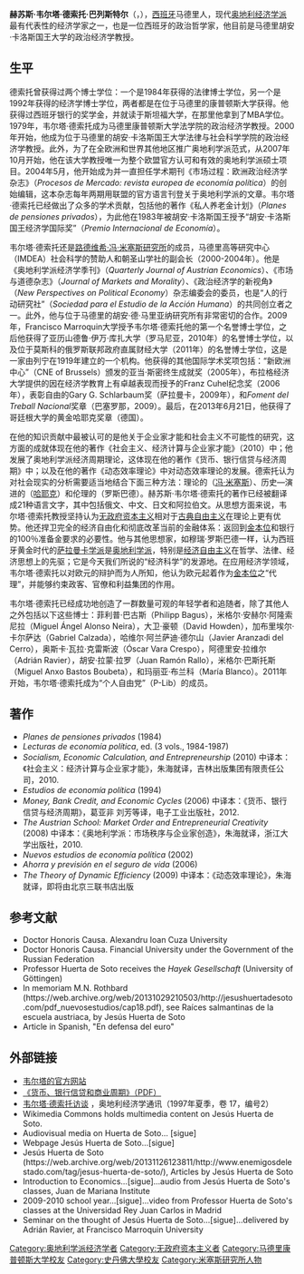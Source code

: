 {{Infobox economist
| name             = 赫苏斯·韦尔塔·德索托
| school_tradition = [[奥地利学派|奥地利学派]]
| image            = Jesús Huerta de Soto 2014 (cropped).jpg
| caption          = 2014年的赫苏斯·韦尔塔·德索托
| birth_date       = {{Birth date and age|1956|12|23|df=y}}
| birth_place      = 西班牙[[马德里|马德里]]
| death_date       =
| death_place      =
| nationality      = [[西班牙|西班牙]]
| institution      =
| field            = [[政治经济学|政治经济学]]
| alma_mater       =
| influences       = [[路德维希·冯·米塞斯|路德维希·冯·米塞斯]]、[[卡爾·門格爾|卡尔·门格]]、[[歐根·博姆-巴維克|欧根·冯·伯姆-巴韦尔克]]、[[弗里德里希·哈耶克|弗里德里希·哈耶克]]、[[穆瑞·羅斯巴德|默里·罗思巴德]]、[[伊斯雷尔·柯兹纳|伊斯雷尔·柯兹纳]]
| influenced       =
| contributions    =
| awards           = 
| signature        = 
}}
'''赫苏斯·韦尔塔·德索托·巴列斯特尔'''（{{lang-es|Jesús Huerta de Soto Ballester}}，{{bd|1956年|12月23日}}），[[西班牙|西班牙]]马德里人，现代[[奥地利经济学派|奥地利经济学派]]最有代表性的经济学家之一，也是一位西班牙的政治哲学家，他目前是马德里胡安·卡洛斯国王大学的政治经济学教授。

==生平==
德索托曾获得过两个博士学位：一个是1984年获得的法律博士学位，另一个是1992年获得的经济学博士学位，两者都是在位于马德里的康普顿斯大学获得。他获得过西班牙银行的奖学金，并就读于斯坦福大学，在那里他拿到了MBA学位。 1979年，韦尔塔·德索托成为马德里康普顿斯大学法学院的政治经济学教授。2000年开始，他成为位于马德里的胡安·卡洛斯国王大学法律与社会科学学院的政治经济学教授。此外，为了在全欧洲和世界其他地区推广奥地利学派范式，从2007年10月开始，他在该大学教授唯一为整个欧盟官方认可和有效的奥地利学派硕士项目。2004年5月，他开始成为并一直担任学术期刊《市场过程：欧洲政治经济学杂志》（''Procesos de Mercado:  revista europea de economía política''）的创始编辑，这本杂志每年两期用联盟的官方语言刊登关于奥地利学派的文章。韦尔塔·德索托已经做出了众多的学术贡献，包括他的著作《私人养老金计划》（''Planes de pensiones privados''），为此他在1983年被胡安·卡洛斯国王授予“胡安·卡洛斯国王经济学国际奖”（''Premio Internacional de Economía''）。    

韦尔塔·德索托还是[[路德维希·冯·米塞斯研究所|路德维希·冯·米塞斯研究所]]的成员，马德里高等研究中心（IMDEA）社会科学的赞助人和朝圣山学社的副会长（2000-2004年）。他是《奥地利学派经济学季刊》（''Quarterly Journal of Austrian Economics''）、《市场与道德杂志》（''Journal of Markets and Morality''）、《政治经济学的新视角》（''New Perspectives on Political Economy''）杂志编委会的委员，也是“人的行动研究社”（''Sociedad para el Estudio de la Acción Humana''）的共同创立者之一。此外，他与位于马德里的胡安·德·马里亚纳研究所有非常密切的合作。2009年，Francisco Marroquin大学授予韦尔塔·德索托他的第一个名誉博士学位，之后他获得了亚历山德鲁·伊万·库扎大学（罗马尼亚，2010年）的名誉博士学位，以及位于莫斯科的俄罗斯联邦政府直属财经大学（2011年）的名誉博士学位，这是一家由列宁在1919年建立的一个机构。他获得的其他国际学术奖项包括：“新欧洲中心”（CNE of Brussels）颁发的亚当·斯密终生成就奖（2005年），布拉格经济大学提供的因在经济学教育上有卓越表现而授予的Franz Cuhel纪念奖（2006年），表彰自由的Gary G. Schlarbaum奖（萨拉曼卡，2009年），和''Foment del Treball Nacional''奖章（巴塞罗那，2009）。最后，在2013年6月21日，他获得了哥廷根大学的黄金哈耶克奖章（德国）。

在他的知识贡献中最被认可的是他关于企业家才能和社会主义不可能性的研究，这方面的成就体现在他的著作《社会主义、经济计算与企业家才能》（2010）中；他发展了奥地利学派经济周期理论，这体现在他的著作《货币、银行信贷与经济周期》中；以及在他的著作《动态效率理论》中对动态效率理论的发展。德索托认为对社会现实的分析需要适当地结合下面三种方法：理论的（[[路德维希·冯·米塞斯研究所|冯·米塞斯]]）、历史—演进的（[[哈耶克|哈耶克]]）和伦理的（罗斯巴德）。赫苏斯·韦尔塔·德索托的著作已经被翻译成21种语言文字，其中包括俄文、中文、日文和阿拉伯文。从思想方面来说，韦尔塔·德索托教授坚持认为[[无政府资本主义|无政府资本主义]]相对于[[古典自由主义|古典自由主义]]在理论上更有优势。他还捍卫完全的经济自由化和彻底改革当前的金融体系：返回到[[金本位|金本位]]和银行的100％准备金要求的必要性。他与其他思想家，如穆瑞·罗斯巴德一样，认为西班牙黄金时代的[[萨拉曼卡学派|萨拉曼卡学派]]是[[奥地利学派|奥地利学派]]，特别是[[经济自由主义|经济自由主义]]在哲学、法律、经济思想上的先驱；它是今天我们所说的“经济科学”的发源地。在应用经济学领域，韦尔塔·德索托以对欧元的辩护而为人所知，他认为欧元起着作为[[金本位|金本位]]之“代理”，并能够约束政客、官僚和利益集团的作用。

韦尔塔·德索托已经成功地创造了一群数量可观的年轻学者和追随者，除了其他人之外包括以下这些博士：菲利普·巴古斯（Philipp Bagus），米格尔·安赫尔·阿隆索尼拉（Miguel Ángel Alonso Neira），大卫·豪顿（David Howden），加布里埃尔·卡尔萨达（Gabriel Calzada），哈维尔·阿兰萨迪·德尔山（Javier Aranzadi del Cerro），奥斯卡·瓦拉·克雷斯波（Óscar Vara Crespo），阿德里安·拉维尔（Adrián Ravier），胡安·拉蒙·拉罗（Juan Ramón Rallo），米格尔·巴斯托斯（Miguel Anxo Bastos Boubeta），和玛丽亚·布兰科（María Blanco）。2011年开始，韦尔塔·德索托成为“个人自由党”（P-Lib）的成员。

==著作==
*''Planes de pensiones privados'' (1984)
*''Lecturas de economía política'', ed. (3 vols., 1984-1987)
*''Socialism, Economic Calculation, and Entrepreneurship'' (2010)  中译本：《社会主义：经济计算与企业家才能》，朱海就译，吉林出版集团有限责任公司，2010.
*''Estudios de economía política'' (1994)
*''Money, Bank Credit, and Economic Cycles'' (2006) 中译本：《货币、银行信贷与经济周期》，葛亚非 刘芳等译，电子工业出版社，2012.
*''The Austrian School: Market Order and Entrepreneurial Creativity'' (2008) 中译本：《奥地利学派：市场秩序与企业家创造》，朱海就译，浙江大学出版社，2010.
*''Nuevos estudios de economía política'' (2002)
*''Ahorra y previsión en el seguro de vida'' (2006)
*''The Theory of Dynamic Efficiency'' (2009)  中译本：《动态效率理论》，朱海就译，即将由北京三联书店出版


==参考文献==
<references/>
* Doctor Honoris Causa. Alexandru Ioan Cuza University
* Doctor Honoris Causa. Financial University under the Government of the Russian Federation
* Professor Huerta de Soto receives the ''Hayek Gesellschaft'' (University of Göttingen)
* In memoriam M.N. Rothbard (https://web.archive.org/web/20131029210503/http://jesushuertadesoto.com/pdf_nuevosestudios/cap18.pdf), see Raíces salmantinas de la escuela austriaca, by Jesús Huerta de Soto
* Article in Spanish, "En defensa del euro"

==外部链接==
{{commons}}
*[https://web.archive.org/web/20051025101358/http://www.jesushuertadesoto.com/madre2.htm 韦尔塔的官方网站]
*[http://www.mises.org/books/desoto.pdf 《货币、银行信贷和商业周期》（PDF）]
*[http://www.mises.org/journals/aen/aen17_2_1.asp 韦尔塔·德索托访谈] {{Wayback|url=http://www.mises.org/journals/aen/aen17_2_1.asp |date=20130921155049 }}，奥地利经济学通讯（1997年夏季，卷 17，编号2）
*Wikimedia Commons holds multimedia content on Jesús Huerta de Soto.
*Audiovisual media on Huerta de Soto... [sigue]
*Webpage Jesús Huerta de Soto...[sigue]
*Jesús Huerta de Soto (https://web.archive.org/web/20131126123811/http://www.enemigosdelestado.com/tag/jesus-huerta-de-soto/), Articles by Jesús Huerta de Soto
*Introduction to Economics...[sigue]...audio from Jesús Huerta de Soto's classes, Juan de Mariana Institute
*2009-2010 school year...[sigue]...video from Professor Huerta de Soto's classes at the Universidad Rey Juan Carlos in Madrid
*Seminar on the thought of Jesús Huerta de Soto...[sigue]...delivered by Adrián Ravier, at Francisco Marroquin University

{{Authority control}}
{{DEFAULTSORT: Huerta de Soto, Jesús}}
[[Category:奥地利学派经济学者|Category:奥地利学派经济学者]]
[[Category:无政府资本主义者|Category:无政府资本主义者]]
[[Category:马德里康普顿斯大学校友|Category:马德里康普顿斯大学校友]]
[[Category:史丹佛大學校友|Category:史丹佛大學校友]]
[[Category:米塞斯研究所人物|Category:米塞斯研究所人物]]